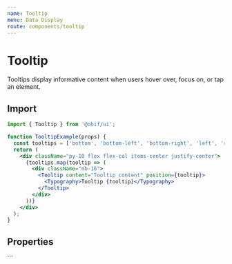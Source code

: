 ```yaml
---
name: Tooltip
menu: Data Display
route: components/tooltip
---
```



# Tooltip

Tooltips display informative content when users hover over, focus on, or tap an
element.

## Import

```javascript
import { Tooltip } from '@ohif/ui';
```

```jsx live
function TooltipExample(props) {
  const tooltips = ['bottom', 'bottom-left', 'bottom-right', 'left', 'right'];
  return (
    <div className="py-10 flex flex-col items-center justify-center">
      {tooltips.map(tooltip => (
        <div className="mb-16">
          <Tooltip content="Tooltip content" position={tooltip}>
            <Typography>Tooltip {tooltip}</Typography>
          </Tooltip>
        </div>
      ))}
    </div>
  );
}
```

## Properties

<Props of={Tooltip} />
```

